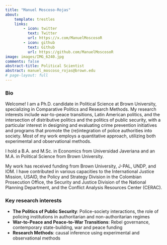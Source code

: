 ---
title: "Manuel Moscoso-Rojas"
about:
    template: trestles
    links:
        - icon: twitter
          text: Twitter
          url: https://x.com/ManuelMoscosoR
        - icon: github
          text: Github
          url: https://github.com/ManuelMoscosoR
image: images/IMG_6240.jpg
comments: false
abstract-title: Political Scientist
abstract: manuel_moscoso_rojas@brown.edu
# page-layout: full
---

### Bio

Welcome! I am a Ph.D. candidate in Political Science at Brown University, specializing in Comparative Politics and Research Methods. My research interests include war-to-peace transitions, Latin American politics, and the intersection of distributive politics and the politics of public security, with a particular interest in designing and evaluating crime prevention initiatives and programs that promote the (re)integration of police authorities into society. Most of my work employs a quantitative approach, utilizing both experimental and observational methods.

I hold a B.A. and M.Sc. in Economics from Universidad Javeriana and an M.A. in Political Science from Brown University.

My work has received funding from Brown University, J-PAL, UNDP, and IOM. I have contributed in various capacities to the International Justice Mission, USAID, the Policy and Strategy Division in the Colombian Prosecution Office, the Security and Justice Division of the National Planning Department, and the Conflict Analysis Resources Center (CERAC).

### Key research interests

-   **The Politics of Public Security**: Police-society interactions, the role of policing institutions in authoritarian and non-authoritarian regimes
-   **War-to-Peace and Peace-to-War Transitions**: Rebel governance, contemporary state-building, war and peace funding
-   **Research Methods**: causal inference using experimental and observational methods
